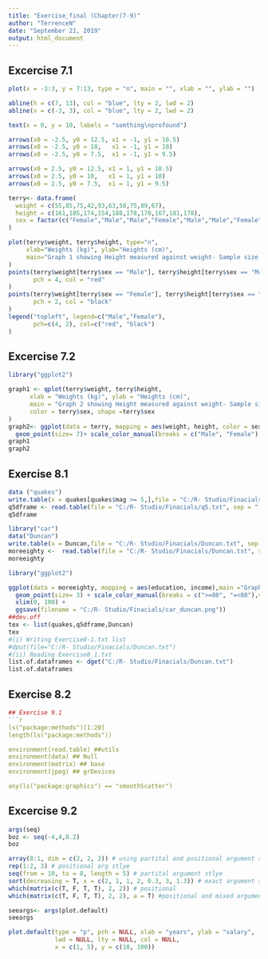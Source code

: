 ```yaml
---
title: "Exercise_final (Chapter(7-9)"
author: "TerrenceN"
date: "September 21, 2019"
output: html_document
---
```


## Excercise 7.1

```r
plot(x = -3:3, y = 7:13, type = "n", main = "", xlab = "", ylab = "")

abline(h = c(7, 13), col = "blue", lty = 2, lwd = 2)
abline(v = c(-3, 3), col = "blue", lty = 2, lwd = 2)

text(x = 0, y = 10, labels = "somthing\nprofound")

arrows(x0 = -2.5, y0 = 12.5, x1 = -1, y1 = 10.5)
arrows(x0 = -2.5, y0 = 10,   x1 = -1, y1 = 10)
arrows(x0 = -2.5, y0 = 7.5,  x1 = -1, y1 = 9.5)

arrows(x0 = 2.5, y0 = 12.5, x1 = 1, y1 = 10.5)
arrows(x0 = 2.5, y0 = 10,   x1 = 1, y1 = 10)
arrows(x0 = 2.5, y0 = 7.5,  x1 = 1, y1 = 9.5)

terry<- data.frame(
  weight = c(55,85,75,42,93,63,58,75,89,67),
  height = c(161,185,174,154,188,178,170,167,181,178),
  sex = factor(c("Female","Male","Male","Female","Male","Male","Female","Male","Male","Female"))
)

plot(terry$weight, terry$height, type="n",
     xlab="Weights (kg)", ylab="Heights (cm)",
     main="Graph 1 showing Height measured against weight- Sample size -10 people"
)
points(terry$weight[terry$sex == "Male"], terry$height[terry$sex == "Male"],
       pch = 4, col = "red"
)
points(terry$weight[terry$sex == "Female"], terry$height[terry$sex == "Female"],
       pch = 2, col = "black"
)
legend("topleft", legend=c("Male","Female"),
       pch=c(4, 2), col=c("red", "black")
)
```

## Excercise 7.2
```r
library("ggplot2")

graph1 <- qplot(terry$weight, terry$height,
      xlab = "Weights (kg)", ylab = "Heights (cm)",
      main = "Graph 2 showing Height measured against weight- Sample size -10 people",
      color = terry$sex, shape =terry$sex
)
graph2<- ggplot(data = terry, mapping = aes(weight, height, color = sex)) +
  geom_point(size= 7)+ scale_color_manual(breaks = c("Male", "Female"),values = c("red", "yellow"))
graph1
graph2
```

## Exercise 8.1
```r
data ("quakes")
write.table(x = quakes[quakes$mag >= 5,],file = "C:/R- Studio/Finacials/q5.txt", sep = "!", row.names = FALSE)
q5dframe <- read.table(file = "C:/R- Studio/Finacials/q5.txt", sep = "!", header = TRUE)
q5dframe

library("car")
data("Duncan")
write.table(x = Duncan,file = "C:/R- Studio/Finacials/Duncan.txt", sep = "!", row.names = FALSE)
moreeighty <-  read.table(file = "C:/R- Studio/Finacials/Duncan.txt", sep = "!", header = TRUE)
moreeighty

library("ggplot2")

ggplot(data = moreeighty, mapping = aes(education, income),main ="Graph showing income against education") +
  geom_point(size= 3) + scale_color_manual(breaks = c(">=80", "=<80"),values = c("black", "white")+
  xlim(0, 100) +
  ggsave(filename = "C:/R- Studio/Finacials/car_duncan.png"))
##dev.off
tex <- list(quakes,q5dframe,Duncan)
tex
#(i) Writing Exercise8-1.txt list
#dput(file="C:/R- Studio/Finacials/Duncan.txt")
#(ii) Reading Exercise8_1.txt
list.of.dataframes <- dget("C:/R- Studio/Finacials/Duncan.txt")
list.of.dataframes
```
## Exercise 8.2
```r


## Exercise 9.1
```r
ls("package:methods")[1:20]
length(ls("package:methods"))

environment(read.table) ##utils
environment(data) ## Null
environment(matrix) ## base
environment(jpeg) ## grDevices

any(ls("package:graphics") == "smoothScatter")
```

## Excercise 9.2
```r
args(seq)
boz <- seq(-4,4,0.2)
boz

array(8:1, dim = c(2, 2, 2)) # using partital and positional argument stlye 
rep(1:2, 3) # positional arg stlye
seq(from = 10, to = 8, length = 5) # partital argument stlye
sort(decreasing = T, x = c(2, 1, 1, 2, 0.3, 3, 1.3)) # exact argument stlye
which(matrix(c(T, F, T, T), 2, 2)) # positional
which(matrix(c(T, F, T, T), 2, 2), a = T) #positional and mixed argument stlye

seeargs<- args(plot.default)
seeargs

plot.default(type = "p", pch = NULL, xlab = "years", ylab = "salary",
             lwd = NULL, lty = NULL, col = NULL,
             x = c(1, 5), y = c(10, 100))





```


















